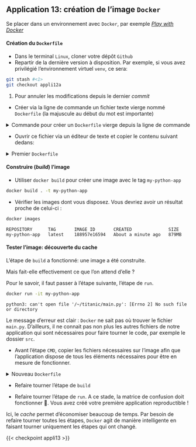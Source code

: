 ::: {.application}

## Application 13: création de l'image `Docker`

Se placer dans un environnement avec `Docker`, par
exemple _[Play with Docker](https://labs.play-with-docker.com)_

#### Création du `Dockerfile`

- Dans le terminal `Linux`, cloner votre dépôt `Github`
- Repartir de la dernière version à disposition. Par exemple, si vous avez privilégié
l'environnement virtuel `venv`, ce sera:

```.bash
git stash #<1>
git checkout appli12a
```
1. Pour annuler les modifications depuis le dernier _commit_


- Créer via la ligne de commande un fichier texte vierge nommé `Dockerfile` (la majuscule au début du mot est importante)

<details><summary>Commande pour créer un `Dockerfile` vierge depuis la ligne de commande</summary>
```.bash
touch Dockerfile
```
</details>

- Ouvrir ce fichier via un éditeur de texte et copier le contenu suivant dedans:

<details><summary>Premier `Dockerfile`</summary>

```.bash
FROM ubuntu:22.04

WORKDIR ${HOME}/titanic

# Install Python
RUN apt-get -y update && \
    apt-get install -y python3-pip

# Install project dependencies
COPY requirements.txt .
RUN pip install -r requirements.txt

CMD ["python3", "main.py"]
```
</details>

#### Construire (_build_) l'image

- Utiliser `docker build` pour créer une image avec le tag `my-python-app`

```.bash
docker build . -t my-python-app
```

- Vérifier les images dont vous disposez. Vous devriez avoir un résultat proche de celui-ci :

```.bash
docker images
```

```.python
REPOSITORY      TAG       IMAGE ID       CREATED              SIZE
my-python-app   latest    188957e16594   About a minute ago   879MB
```

#### Tester l'image: découverte du cache

L'étape de `build` a fonctionné: une image a été construite.

Mais fait-elle effectivement ce que l'on attend d'elle ?

Pour le savoir, il faut passer à l'étape suivante, l'étape de `run`.

```.bash
docker run -it my-python-app
```

```.python
python3: can't open file '/~/titanic/main.py': [Errno 2] No such file or directory
```

Le message d'erreur est clair : `Docker` ne sait pas où trouver le fichier `main.py`. D'ailleurs, il ne connait pas non plus les autres fichiers de notre application qui sont nécessaires pour faire tourner le code, par exemple le dossier `src`.

- Avant l'étape `CMD`, copier les fichiers nécessaires sur l'image afin que l'application dispose de tous les éléments nécessaires pour être en mesure de fonctionner.

<details>
<summary>Nouveau `Dockerfile` </summary>
```.bash
FROM ubuntu:22.04

WORKDIR ${HOME}/titanic

# Install Python
RUN apt-get -y update && \
    apt-get install -y python3-pip

# Install project dependencies
COPY requirements.txt .
RUN pip install -r requirements.txt

COPY main.py .
COPY src ./src
CMD ["python3", "main.py"]
```
</details>

- Refaire tourner l'étape de `build`

- Refaire tourner l'étape de `run`. A ce stade, la matrice de confusion doit fonctionner 🎉.
Vous avez créé votre première application reproductible !

:::

::: {.callout-note}

Ici, le _cache_ permet d'économiser beaucoup de temps. Par besoin de
refaire tourner toutes les étapes, `Docker` agit de manière intelligente
en faisant tourner uniquement les étapes qui ont changé.

:::


{{< checkpoint appli13 >}}

